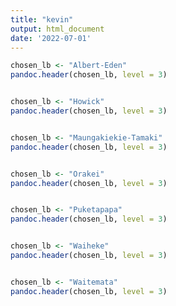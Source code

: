 ```yaml
---
title: "kevin"
output: html_document
date: '2022-07-01'
---
```



```r
chosen_lb <- "Albert-Eden"
pandoc.header(chosen_lb, level = 3)
```

```r
```


```r
chosen_lb <- "Howick"
pandoc.header(chosen_lb, level = 3)
```

```r
```


```r
chosen_lb <- "Maungakiekie-Tamaki"
pandoc.header(chosen_lb, level = 3)
```

```r
```


```r
chosen_lb <- "Orakei"
pandoc.header(chosen_lb, level = 3)
```

```r
```


```r
chosen_lb <- "Puketapapa"
pandoc.header(chosen_lb, level = 3)
```

```r
```


```r
chosen_lb <- "Waiheke"
pandoc.header(chosen_lb, level = 3)
```

```r
```


```r
chosen_lb <- "Waitemata"
pandoc.header(chosen_lb, level = 3)
```

```r
```

